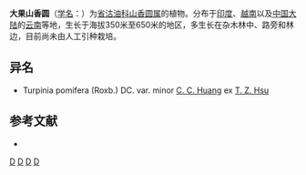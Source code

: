 {{Speciesbox 
| genus = Turpinia
| species = pomifera
| authority = (Roxb.) DC.
| subdivision_ranks =[[变种|变种]]
| subdivision =
* 大果山香圆 ''T. p.'' var. ''pomifera''
* [[山麻风树|山麻风树]] ''T. p.'' var. ''minor''
}}

'''大果山香圆'''（[[学名|学名]]：{{lang|la|''Turpinia pomifera''}}）为[[省沽油科|省沽油科]][[山香圆属|山香圆属]]的植物。分布于[[印度|印度]]、[[越南|越南]]以及[[中国大陆|中国大陆]]的[[云南|云南]]等地，生长于海拔350米至650米的地区，多生长在杂木林中、路旁和林边，目前尚未由人工引种栽培。

== 异名 ==
* Turpinia pomifera (Roxb.) DC. var. minor [[黄成就|C. C. Huang]] ex [[徐廷志|T. Z. Hsu]]

== 参考文献 ==
<div class="references-small">
* {{cite web| url =http://www.bioinfo.cn/db05/KmzwSpecies.php?action=view&id=21401| title =大果山香圆（原变种）| work =《中国高等植物数据库全库》| publisher =中国科学院微生物研究所| author =昆明植物研究所| accessdate =2009-02-25| deadurl =yes| archiveurl =https://web.archive.org/web/20160305030944/http://www.bioinfo.cn/db05/KmzwSpecies.php?action=view&id=21401| archivedate =2016-03-05}}
</div>
{{Taxonbar|from=Q10935821}}

[[Category:山香圆属|D]]
[[Category:印度植物|D]]
[[Category:越南植物|D]]
[[Category:云南植物|D]]